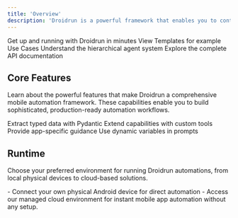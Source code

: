 ```yaml
---
title: 'Overview'
description: 'Droidrun is a powerful framework that enables you to control Android and iOS devices through intelligent LLM agents. Build sophisticated mobile automation workflows with natural language commands.'
---
```


<CardGroup cols={2}>
  <Card title="Quickstart" icon="rocket" href="/quickstart">
    Get up and running with Droidrun in minutes
  </Card>
  <Card title="Guides" icon="code" href="/guides/overview">
   View Templates for example Use Cases
  </Card>
  <Card title="Agent Architecture" icon="bot" href="/concepts/architecture">
    Understand the hierarchical agent system
  </Card>
  <Card title="SDK Reference" icon="book" href="/sdk/reference">
    Explore the complete API documentation
  </Card>
</CardGroup>

## Core Features

Learn about the powerful features that make Droidrun a comprehensive mobile automation framework. These capabilities enable you to build sophisticated, production-ready automation workflows.

<CardGroup cols={2}>
  <Card title="Structured Output" icon="table" href="/features/structured-output">
    Extract typed data with Pydantic
  </Card>
  <Card title="Credential Management" icon="shield-check" href="/features/credentials">
    Extend capabilities with custom tools
  </Card>
  <Card title="App Cards" icon="id-card" href="/features/app-cards">
    Provide app-specific guidance
  </Card>
    <Card title="Custom Tools" icon="wrench" href="/features/custom-tools">
    Use dynamic variables in prompts
  </Card>
</CardGroup>


## Runtime

Choose your preferred environment for running Droidrun automations, from local physical devices to cloud-based solutions.

<CardGroup cols={2}>
<Card icon="smartphone" title="Physical Device" href="/guides/device-setup" arrow>
 - Connect your own physical Android device for direct automation
</Card>
<Card icon="cloud" title="Cloud Environment" href="https://cloud.droidrun.ai">
 - Access our managed cloud environment for instant mobile app automation without any setup.
</Card>
</CardGroup>